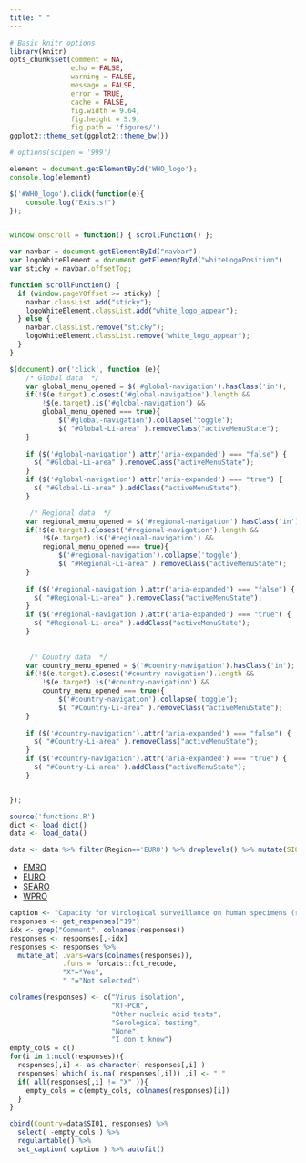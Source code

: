 ```yaml
---
title: " "
---
```


```r
# Basic knitr options
library(knitr)
opts_chunk$set(comment = NA, 
               echo = FALSE,
               warning = FALSE, 
               message = FALSE, 
               error = TRUE, 
               cache = FALSE,
               fig.width = 9.64,
               fig.height = 5.9,
               fig.path = 'figures/')
ggplot2::theme_set(ggplot2::theme_bw())

# options(scipen = '999')
```

```js
element = document.getElementById('WHO_logo');
console.log(element)

$('#WHO_logo').click(function(e){
    console.log("Exists!")
});


window.onscroll = function() { scrollFunction() };

var navbar = document.getElementById("navbar");
var logoWhiteElement = document.getElementById("whiteLogoPosition")
var sticky = navbar.offsetTop;

function scrollFunction() {
  if (window.pageYOffset >= sticky) {
    navbar.classList.add("sticky");
    logoWhiteElement.classList.add("white_logo_appear");
  } else {
    navbar.classList.remove("sticky");
    logoWhiteElement.classList.remove("white_logo_appear");
  }
}

$(document).on('click', function (e){
    /* Global data  */
    var global_menu_opened = $('#global-navigation').hasClass('in');
    if(!$(e.target).closest('#global-navigation').length &&
        !$(e.target).is('#global-navigation') &&
        global_menu_opened === true){
            $('#global-navigation').collapse('toggle');
            $( "#Global-Li-area" ).removeClass("activeMenuState");
    }
    
    if ($('#global-navigation').attr('aria-expanded') === "false") {
      $( "#Global-Li-area" ).removeClass("activeMenuState");
    }
    if ($('#global-navigation').attr('aria-expanded') === "true") {
      $( "#Global-Li-area" ).addClass("activeMenuState");
    }

     /* Regional data  */
    var regional_menu_opened = $('#regional-navigation').hasClass('in');
    if(!$(e.target).closest('#regional-navigation').length &&
        !$(e.target).is('#regional-navigation') &&
        regional_menu_opened === true){
            $('#regional-navigation').collapse('toggle');
            $( "#Regional-Li-area" ).removeClass("activeMenuState");
    }
    
    if ($('#regional-navigation').attr('aria-expanded') === "false") {
      $( "#Regional-Li-area" ).removeClass("activeMenuState");
    }
    if ($('#regional-navigation').attr('aria-expanded') === "true") {
      $( "#Regional-Li-area" ).addClass("activeMenuState");
    }
     
     
     /* Country data  */
    var country_menu_opened = $('#country-navigation').hasClass('in');
    if(!$(e.target).closest('#country-navigation').length &&
        !$(e.target).is('#country-navigation') &&
        country_menu_opened === true){
            $('#country-navigation').collapse('toggle');
            $( "#Country-Li-area" ).removeClass("activeMenuState");
    }
    
    if ($('#country-navigation').attr('aria-expanded') === "false") {
      $( "#Country-Li-area" ).removeClass("activeMenuState");
    }
    if ($('#country-navigation').attr('aria-expanded') === "true") {
      $( "#Country-Li-area" ).addClass("activeMenuState");
    }


});

```

```r
source('functions.R')
dict <- load_dict()
data <- load_data()
```


```r
data <- data %>% filter(Region=='EURO') %>% droplevels() %>% mutate(SI01 = as.character(SI01)) %>% arrange( SI01 )
```

<ul class="custom_tabbar">
<li><a href="EMRO_Q19.html">EMRO</a></li>
<li class="custom_tabbar__list-active"><a href="EURO_Q19.html">EURO</a></li>
<li><a href="SEARO_Q19.html">SEARO</a></li>
<li><a href="WPRO_Q19.html">WPRO</a></li>
</ul>

```r

caption <- "Capacity for virological surveillance on human specimens (ref Q19)"
responses <- get_responses("19")
idx <- grep("Comment", colnames(responses))
responses <- responses[,-idx]
responses <- responses %>%
  mutate_at( .vars=vars(colnames(responses)),
             .funs = forcats::fct_recode,
             "X"="Yes",
             " "="Not selected") 

colnames(responses) <- c("Virus isolation",
                         "RT-PCR",
                         "Other nucleic acid tests",
                         "Serological testing",
                         "None",
                         "I don't know") 
empty_cols = c()
for(i in 1:ncol(responses)){
  responses[,i] <- as.character( responses[,i] )
  responses[ which( is.na( responses[,i])) ,i] <- " "
  if( all(responses[,i] != "X" )){
    empty_cols = c(empty_cols, colnames(responses)[i])
  }
}

cbind(Country=data$SI01, responses) %>%
  select( -empty_cols ) %>%
  regulartable() %>%
  set_caption( caption ) %>% autofit()

 

```
